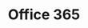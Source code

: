 ---
title: "Office 365"
slug: office365
site: "Office 365"
show: ./images/show.png
siteUrl: https://docs.microsoft.com/en-us/microsoftteams/e1-trial-license
description: Microsoft is offering free trial for 60$ worth online office tools(email, file storage and sharing, meetings, and instant messaging).
tags: [office]
rating: 12
---